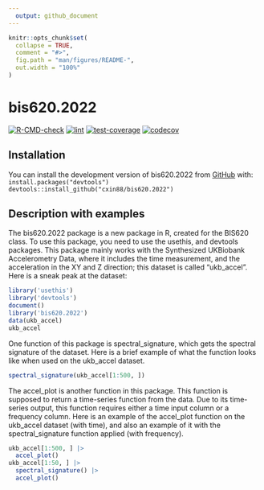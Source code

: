 ```yaml
---
  output: github_document
---
```

  
  <!-- README.md is generated from README.Rmd. Please edit that file -->
  
```r
knitr::opts_chunk$set(
  collapse = TRUE,
  comment = "#>",
  fig.path = "man/figures/README-",
  out.width = "100%"
)
```

# bis620.2022
<!-- badges: start -->
[![R-CMD-check](https://github.com/cxin88/bis620.2022/actions/workflows/R-CMD-check.yaml/badge.svg)](https://github.com/cxin88/bis620.2022/actions/workflows/R-CMD-check.yaml)
[![lint](https://github.com/cxin88/bis620.2022/actions/workflows/lint.yaml/badge.svg)](https://github.com/cxin88/bis620.2022/actions/workflows/lint.yaml)
[![test-coverage](https://github.com/cxin88/bis620.2022/actions/workflows/test-coverage.yaml/badge.svg)](https://github.com/cxin88/bis620.2022/actions/workflows/test-coverage.yaml)
[![codecov](https://codecov.io/gh/cxin88/bis620.2022/branch/master/graph/badge.svg?token=0YK0U2R5W3)](https://codecov.io/gh/cxin88/bis620.2022)
<!-- badges: end -->


## Installation

You can install the development version of bis620.2022 from [GitHub](https://github.com/cxin88/bis620.2022) with: <br>
  `install.packages("devtools")` <br>
  `devtools::install_github("cxin88/bis620.2022")`


## Description with examples
The bis620.2022 package is a new package in R, created for the BIS620 class. To use this package, you need to use the usethis, and devtools packages. This package mainly works with the Synthesized UKBiobank Accelerometry Data, where it includes the time measurement, and the acceleration in the XY and Z direction; this dataset is called "ukb_accel". Here is a sneak peak at the dataset:
```r
library('usethis')
library('devtools')
document()
library('bis620.2022')
data(ukb_accel)
ukb_accel
```
One function of this package is spectral_signature, which gets the spectral signature of the dataset. Here is a brief example of what the function looks like when used on the ukb_accel dataset.
```r
spectral_signature(ukb_accel[1:500, ])
```
The accel_plot is another function in this package. This function is supposed to return a time-series function from the data. Due to its time-series output, this function requires either a time input column or a frequency column. Here is an example of the accel_plot function on the ukb_accel dataset (with time), and also an example of it with the spectral_signature function applied (with frequency).
```r
ukb_accel[1:500, ] |>
  accel_plot()
ukb_accel[1:50, ] |>
  spectral_signature() |>
  accel_plot()
```
